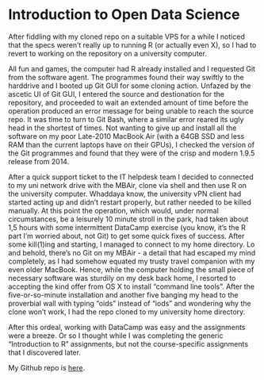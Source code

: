 # Introduction to Open Data Science

After fiddling with my cloned repo on a suitable VPS for a while I noticed that the specs weren't really up to running R (or actually even X), so I had to revert to working on the repository on a university computer. 

All fun and games, the computer had R already installed and I requested Git from the software agent. The programmes found their way swiftly to the harddrive and I booted up Git GUI for some cloning action. Unfazed by the ascetic UI of Git GUI, I entered the source and destionation for the repository, and proceeded to wait an extended amount of time before the operation produced an error message for being unable to reach the source repo. It was time to turn to Git Bash, where a similar error reared its ugly head in the shortest of times. Not wanting to give up and install all the software on my poor Late-2010 MacBook Air (with a 64GB SSD and less RAM than the current laptops have on their GPUs), I checked the version of the Git programmes and found that they were of the crisp and modern 1.9.5 release from 2014.

After a quick support ticket to the IT helpdesk team I decided to connected to my uni network drive with the MBAir, clone via shell and then use R on the university computer. Whaddaya know, the university vPN client had started acting up and didn't restart properly, but rather needed to be killed manually. At this point the operation, which would, under normal circumstances, be a leisurely 10 minute stroll in the park, had taken about 1,5 hours with some intermittent DataCamp exercise (you know, it's the R part I'm worried about, not Git) to get some quick fixes of success. After some kill(1)ing and starting, I managed to connect to my home directory. Lo and behold, there's no Git on my MBAir - a detail that had escaped my mind completely, as I had somehow equated my trusty travel companion with my even older MacBook. Hence, while the computer holding the small piece of necessary software was sturdily on my desk back home, I resorted to accepting the kind offer from OS X to install "command line tools". After the five-or-so-minute installation and another five banging my head to the proverbial wall with typing "oids" instead of "iods" and wondering why the clone won't work, I had the repo cloned to my university home directory.

After this ordeal, working with DataCamp was easy and the assignments were a breeze. Or so I thought while I was completing the generic "Introduction to R" assignments, but not the course-specific assignments that I discovered later.

My Github repo is [here](https://github.com/fanders-iods/IODS-project).